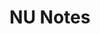 ---
title: NU Notes
description: Concise Notes for Fastians
contributors: ["msaeedsaeedi"]
full: true
---